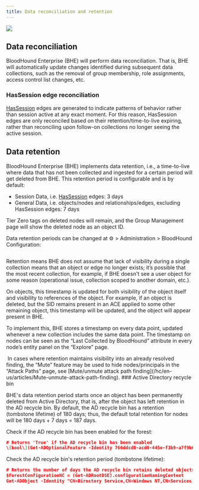 ```yaml
---
title: Data reconciliation and retention
---
```


<Frame>
  <img src="/hc/article_attachments/18246479746331.png"/>
</Frame>

## Data reconciliation

BloodHound Enterprise (BHE) will perform data reconciliation. That is, BHE will automatically update changes identified during subsequent data collections, such as the removal of group membership, role assignments, access control list changes, etc.

### HasSession edge reconciliation

[HasSession](/hc/en-us/articles/HasSession) edges are generated to indicate patterns of behavior rather than session active at any exact moment. For this reason, HasSession edges are only reconciled based on their retention/time-to-live expiring, rather than reconciling upon follow-on collections no longer seeing the active session.

## Data retention

BloodHound Enterprise (BHE) implements data retention, i.e., a time-to-live where data that has not been collected and ingested for a certain period will get deleted from BHE. This retention period is configurable and is by default:

* Session Data, i.e. [HasSession](/hc/en-us/articles/HasSession) edges: 3 days
* General Data, i.e. objects/nodes and relationships/edges, excluding HasSession edges: 7 days

Tier Zero tags on deleted nodes will remain, and the Group Management page will show the deleted node as an object ID.

Data retention periods can be changed at ⚙️ > Administration > BloodHound Configuration:

<Frame>
  <img src="/hc/images/image-57.png" alt=""/>
</Frame>

Retention means BHE does not assume that lack of visibility during a single collection means that an object or edge no longer exists; it’s possible that the most recent collection, for example, if BHE doesn't see a user object for some reason (operational issue, collection scoped to another domain, etc.).

On objects, this timestamp is updated for both visibility of the object itself and visibility to references of the object. For example, if an object is deleted, but the SID remains present in an ACE applied to some other remaining object, this timestamp will be updated, and the object will appear present in BHE.

To implement this, BHE stores a timestamp on every data point, updated whenever a new collection includes the same data point. The timestamp on nodes can be seen as the “Last Collected by BloodHound” attribute in every node’s entity panel on the “Explore” page.

<Frame>
  <img src="/hc/images/image-58.png" alt=""/>
</Frame>

<Note>
In cases where retention maintains visibility into an already resolved finding, the “Mute” feature may be used to hide nodes/principals in the “Attack Paths” page, see [Mute/unmute attack path finding](/hc/en-us/articles/Mute-unmute-attack-path-finding).
</Note>
### Active Directory recycle bin

BHE's data retention period starts once an object has been permanently deleted from Active Directory, that is, after the object has left retention in the AD recycle bin. By default, the AD recycle bin has a retention (tombstone lifetime) of 180 days; thus, the default total retention for nodes will be 180 days + 7 days = 187 days.

Check if the AD recycle bin has been enabled for the forest:
```json
# Returns 'True' if the AD recycle bin has been enabled
\[bool\](Get-ADOptionalFeature -Identity 766ddcd8-acd0-445e-f3b9-a7f9b6744f2a | select -ExpandProperty EnabledScopes)
```
Check the AD recycle bin's retention period (tombstone lifetime):

```json
# Returns the number of days the AD recycle bin retains deleted objects (tombstone lifetime)
$ForestConfigurationNC = (Get-ADRootDSE).configurationNamingContext
Get-ADObject -Identity "CN=Directory Service,CN=Windows NT,CN=Services,$ForestConfigurationNC" -Partition $ForestConfigurationNC -Properties tombstoneLifetime | select tombstoneLifetime
```
